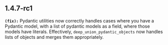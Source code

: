 ## 1.4.7-rc1
**`(fix):`** Pydantic utilities now correctly handles cases where you have a Pydantic model, with a list of pydantic models as a field, where those models have literals.
Effectively, `deep_union_pydantic_objects` now handles lists of objects and merges them appropriately.


